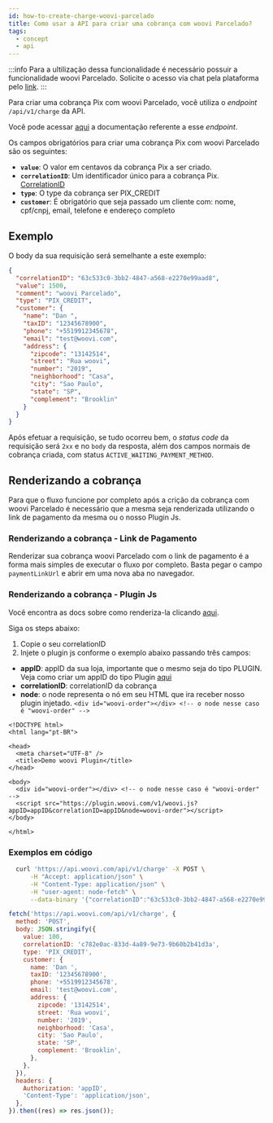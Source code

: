 ```yaml
---
id: how-to-create-charge-woovi-parcelado
title: Como usar a API para criar uma cobrança com woovi Parcelado?
tags:
  - concept
  - api
---
```



:::info
Para a ultilização dessa funcionalidade é necessário possuir a funcionalidade woovi Parcelado. Solicite o acesso via chat pela plataforma pelo <a href="https://app.woovi.com/home/charges/pix-credit-card" target="_blank">link</a>.
:::

Para criar uma cobrança Pix com woovi Parcelado, você utiliza o _endpoint_ `/api/v1/charge` da API.

Você pode acessar [aqui](https://developers.woovi.com/api#tag/charge/paths/~1api~1v1~1charge/post)
a documentação referente a esse _endpoint_.

Os campos obrigatórios para criar uma cobrança Pix com woovi Parcelado são os seguintes:

- **`value`**: O valor em centavos da cobrança Pix a ser criado.
- **`correlationID`**: Um identificador único para a cobrança Pix. [CorrelationID](../concepts/correlation-id)
- **`type`**: O type da cobrança ser PIX_CREDIT
- **`customer`**: É obrigatório que seja passado um cliente com: nome, cpf/cnpj, email, telefone e endereço completo

## Exemplo

O body da sua requisição será semelhante a este exemplo:

```json
{
  "correlationID": "63c533c0-3bb2-4847-a568-e2270e99aad8",
  "value": 1500,
  "comment": "woovi Parcelado",
  "type": "PIX_CREDIT",
  "customer": {
    "name": "Dan ",
    "taxID": "12345678900",
    "phone": "+5519912345678",
    "email": "test@woovi.com",
    "address": {
      "zipcode": "13142514",
      "street": "Rua woovi",
      "number": "2019",
      "neighborhood": "Casa",
      "city": "Sao Paulo",
      "state": "SP",
      "complement": "Brooklin"
    }
  }
}
```

Após efetuar a requisição, se tudo ocorreu bem, o _status code_ da requisição será `2xx` e no `body` da resposta, além dos campos normais de cobrança criada, com status `ACTIVE_WAITING_PAYMENT_METHOD`.

## Renderizando a cobrança

Para que o fluxo funcione por completo após a crição da cobrança com woovi Parcelado é necessário que a mesma seja renderizada utilizando o link de pagamento da mesma ou o nosso Plugin Js.

### Renderizando a cobrança - Link de Pagamento

Renderizar sua cobrança woovi Parcelado com o link de pagamento é a forma mais simples de executar o fluxo por completo. Basta pegar o campo `paymentLinkUrl` e abrir em uma nova aba no navegador.

### Renderizando a cobrança - Plugin Js

Você encontra as docs sobre como renderiza-la clicando [aqui](/docs/plugin#come%C3%A7ando-com-o-plugin-de-order).

Siga os steps abaixo:

1. Copie o seu correlationID
2. Injete o plugin js conforme o exemplo abaixo passando três campos:

- **appID**: appID da sua loja, importante que o mesmo seja do tipo PLUGIN. Veja como criar um appID do tipo Plugin [aqui](/docs/apis/api-getting-started)
- **correlationID**: correlationID da cobrança
- **node**: o node representa o nó em seu HTML que ira receber nosso plugin injetado. `<div id="woovi-order"></div> <!-- o node nesse caso é "woovi-order" -->`

```html<!DOCTYPE html>
<!DOCTYPE html>
<html lang="pt-BR">

<head>
  <meta charset="UTF-8" />
  <title>Demo woovi Plugin</title>
</head>

<body>
  <div id="woovi-order"></div> <!-- o node nesse caso é "woovi-order" -->
  <script src="https://plugin.woovi.com/v1/woovi.js?appID=appID&correlationID=appID&node=woovi-order"></script>
</body>

</html>
```

### Exemplos em código

<Tabs>
  <TabItem value="shell-curl" label="Shell + cURL" default>

```sh
  curl 'https://api.woovi.com/api/v1/charge' -X POST \
      -H "Accept: application/json" \
      -H "Content-Type: application/json" \
      -H "user-agent: node-fetch" \
      --data-binary '{"correlationID":"63c533c0-3bb2-4847-a568-e2270e99aad8","value":1500,"comment":"woovi Parcelado","type":"PIX_CREDIT","customer":{"name":"Dan ","taxID":"12345678900","phone":"+5519912345678","email":"test@woovi.com","address":{"zipcode":"13142514","street":"Rua woovi","number":"2019","neighborhood":"Casa","city":"Sao Paulo","state":"SP","complement":"Brooklin"}}}'
```

  </TabItem>
  <TabItem value="javascript" label="JavaScript + Fetch" default>

```js
fetch('https://api.woovi.com/api/v1/charge', {
  method: 'POST',
  body: JSON.stringify({
    value: 100,
    correlationID: 'c782e0ac-833d-4a89-9e73-9b60b2b41d3a',
    type: 'PIX_CREDIT',
    customer: {
      name: 'Dan ',
      taxID: '12345678900',
      phone: '+5519912345678',
      email: 'test@woovi.com',
      address: {
        zipcode: '13142514',
        street: 'Rua woovi',
        number: '2019',
        neighborhood: 'Casa',
        city: 'Sao Paulo',
        state: 'SP',
        complement: 'Brooklin',
      },
    },
  }),
  headers: {
    Authorization: 'appID',
    'Content-Type': 'application/json',
  },
}).then((res) => res.json());
```

  </TabItem>
</Tabs>
